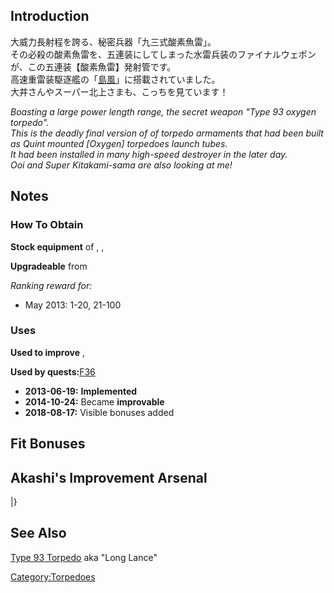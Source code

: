 {{EquipmentInfo|58}}

==Introduction==
大威力長射程を誇る、秘密兵器「九三式酸素魚雷」。<br>
その必殺の酸素魚雷を、五連装にしてしまった水雷兵装のファイナルウェポンが、この五連装【酸素魚雷】発射管です。<br>
高速重雷装駆逐艦の「[[Shimakaze|島風]]」に搭載されていました。<br>
大井さんやスーパー北上さまも、こっちを見ています！

''Boasting a large power length range, the secret weapon "Type 93 oxygen torpedo".''<br/>
''This is the deadly final version of of torpedo armaments that had been built as Quint mounted [Oxygen] torpedoes launch tubes.''<br/>
''It had been installed in many high-speed destroyer in the later day.''<br/>
''Ooi and Super Kitakami-sama are also looking at me!''

==Notes==
<div class="mw-collapsible"><h3>How To Obtain</h3>
<div class="mw-collapsible-content">
'''Stock equipment''' of {{Ship/Link|Kiso Kai Ni}}, {{Ship/Link|Kitakami Kai Ni}}, {{Ship/Link|Ooi Kai Ni}}

'''Upgradeable''' from {{Equipment/Link|61cm Quadruple (Oxygen) Torpedo Mount}}

''Ranking reward for:''
* May 2013: 1-20, 21-100

</div></div>

<div class="mw-collapsible"><h3>Uses</h3>
<div class="mw-collapsible-content">
'''Used to improve''' {{Equipment/Link|61cm Quintuple (Oxygen) Torpedo Mount}}, {{Equipment/Link|Prototype 61cm Sextuple (Oxygen) Torpedo Mount}}

'''Used by quests: '''[[Quests#F36|F36]]

</div></div>


<div class="mw-collapsible><h3>Updates History</h3>
<div class="mw-collapsible-content>
* '''2013-06-19:''' '''Implemented'''
* '''2014-10-24:''' Became '''improvable'''
* '''2018-08-17:''' Visible bonuses added
</div></div>

==Fit Bonuses==
{{:61cm Quintuple (Oxygen) Torpedo Mount/Bonuses}}

==Akashi's Improvement Arsenal==
{{AkashiWorkshop}}
{{AkashiWorkshopLine
|Name={{PAGENAME}}
|ItemType=TorpedoWeapon
|Fuel=100
|Ammo=150
|Steel=90
|Baux=30
|Mats0-5=3/4
|Mats6-9=5/9
|Mats10=-
|Screws0-5=3/5
|Screws6-9=3/7
|Screws10=-
|EquipConsume0-5=-
|EquipConsume6-9=1x{{TorpedoWeapon|61cm Quint (Oxygen) Torpedo Mount}}
|EquipConsume10=-
|Wed=S
|Thu=S
|2ndShip=[[Shimakaze]]
}}
|}

==See Also==
[http://en.wikipedia.org/wiki/Type_93_torpedo Type 93 Torpedo] aka "Long Lance"

{{Equipmentlist}}
[[Category:Torpedoes]]